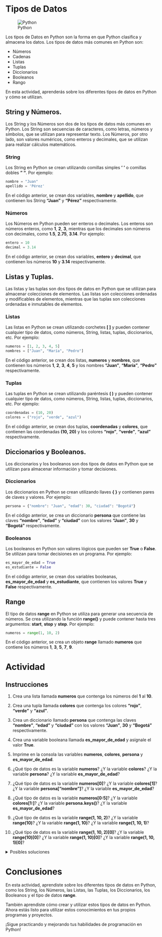 :::{.justify}
# Tipos de Datos

:::{.center}
![Python](https://www.python.org/static/img/python-logo.png)
:::

Los tipos de Datos en Python son la forma en que Python clasifica y almacena los datos. Los tipos de datos más comunes en Python son:

- Números
- Cadenas
- Listas
- Tuplas
- Diccionarios
- Booleanos
- Rango

En esta actividad, aprenderás sobre los diferentes tipos de datos en Python y cómo se utilizan.

## String y Números.

Los String y los Números son dos de los tipos de datos más comunes en Python. Los String son secuencias de caracteres, como letras, números y símbolos, que se utilizan para representar texto. Los Números, por otro lado, son valores numéricos, como enteros y decimales, que se utilizan para realizar cálculos matemáticos.

### String

Los String en Python se crean utilizando comillas simples **' '** o comillas dobles **" "**. Por ejemplo:

```python
nombre = "Juan"
apellido = 'Pérez'
```

En el código anterior, se crean dos variables, **nombre** y **apellido**, que contienen los String **"Juan"** y **"Pérez"** respectivamente.

### Números

Los Números en Python pueden ser enteros o decimales. Los enteros son números enteros, como **1**, **2**, **3**, mientras que los decimales son números con decimales, como **1.5**, **2.75**, **3.14**. Por ejemplo:

```python
entero = 10
decimal = 3.14
```

En el código anterior, se crean dos variables, **entero** y **decimal**, que contienen los números **10** y **3.14** respectivamente.

## Listas y Tuplas.

Las listas y las tuplas son dos tipos de datos en Python que se utilizan para almacenar colecciones de elementos. Las listas son colecciones ordenadas y modificables de elementos, mientras que las tuplas son colecciones ordenadas e inmutables de elementos.

### Listas

Las listas en Python se crean utilizando corchetes **[ ]** y pueden contener cualquier tipo de datos, como números, String, listas, tuplas, diccionarios, etc. Por ejemplo:

```python
numeros = [1, 2, 3, 4, 5]
nombres = ["Juan", "María", "Pedro"]
```

En el código anterior, se crean dos listas, **numeros** y **nombres**, que contienen los números **1**, **2**, **3**, **4**, **5** y los nombres **"Juan"**, **"María"**, **"Pedro"** respectivamente.

### Tuplas

Las tuplas en Python se crean utilizando paréntesis **( )** y pueden contener cualquier tipo de datos, como números, String, listas, tuplas, diccionarios, etc. Por ejemplo:

```python
coordenadas = (10, 20)
colores = ("rojo", "verde", "azul")
```

En el código anterior, se crean dos tuplas, **coordenadas** y **colores**, que contienen las coordenadas **(10, 20)** y los colores **"rojo"**, **"verde"**, **"azul"** respectivamente.

## Diccionarios y Booleanos.

Los diccionarios y los booleanos son dos tipos de datos en Python que se utilizan para almacenar información y tomar decisiones.

### Diccionarios

Los diccionarios en Python se crean utilizando llaves **{ }** y contienen pares de claves y valores. Por ejemplo:

```python
persona = {"nombre": "Juan", "edad": 30, "ciudad": "Bogotá"}
```

En el código anterior, se crea un diccionario **persona** que contiene las claves **"nombre"**, **"edad"** y **"ciudad"** con los valores **"Juan"**, **30** y **"Bogotá"** respectivamente.

### Booleanos

Los booleanos en Python son valores lógicos que pueden ser **True** o **False**. Se utilizan para tomar decisiones en un programa. Por ejemplo:

```python
es_mayor_de_edad = True
es_estudiante = False
```

En el código anterior, se crean dos variables booleanas, **es_mayor_de_edad** y **es_estudiante**, que contienen los valores **True** y **False** respectivamente.

## Range

El tipo de datos **range** en Python se utiliza para generar una secuencia de números. Se crea utilizando la función **range()** y puede contener hasta tres argumentos: **start**, **stop** y **step**. Por ejemplo:

```python
numeros = range(1, 10, 2)
```
En el código anterior, se crea un objeto **range** llamado **numeros** que contiene los números **1**, **3**, **5**, **7**, **9**.

# Actividad

## Instrucciones

1. Crea una lista llamada **numeros** que contenga los números del **1** al **10**.

2. Crea una tupla llamada **colores** que contenga los colores **"rojo"**, **"verde"** y **"azul"**.

3. Crea un diccionario llamado **persona** que contenga las claves **"nombre"**, **"edad"** y **"ciudad"** con los valores **"Juan"**, **30** y **"Bogotá"** respectivamente.

4. Crea una variable booleana llamada **es_mayor_de_edad** y asígnale el valor **True**.

5. Imprime en la consola las variables **numeros**, **colores**, **persona** y **es_mayor_de_edad**.

6. ¿Qué tipo de datos es la variable **numeros**? ¿Y la variable **colores**? ¿Y la variable **persona**? ¿Y la variable **es_mayor_de_edad**?

7. ¿Qué tipo de datos es la variable **numeros[0]**? ¿Y la variable **colores[1]**? ¿Y la variable **persona["nombre"]**? ¿Y la variable **es_mayor_de_edad**?

8. ¿Qué tipo de datos es la variable **numeros[0:5]**? ¿Y la variable **colores[1:]**? ¿Y la variable **persona.keys()**? ¿Y la variable **es_mayor_de_edad**?

9. ¿Qué tipo de datos es la variable **range(1, 10, 2)**? ¿Y la variable **range(10)**? ¿Y la variable **range(1, 10)**? ¿Y la variable **range(1, 10, 1)**?

10. ¿Qué tipo de datos es la variable **range(1, 10, 2)[0]**? ¿Y la variable **range(10)[0]**? ¿Y la variable **range(1, 10)[0]**? ¿Y la variable **range(1, 10, 1)[0]**?

<details>
<summary>Posibles soluciones</summary>

1. La variable **numeros** es una lista.

2. La variable **colores** es una tupla.

3. La variable **persona** es un diccionario.

4. La variable **es_mayor_de_edad** es un booleano.

5. La variable **numeros[0]** es un número.

6. La variable **colores[1]** es un String.

7. La variable **persona["nombre"]** es un String.

8. La variable **numeros[0:5]** es una lista.

9. La variable **range(1, 10, 2)** es un objeto **range**.

10. La variable **range(1, 10, 2)[0]** es un número.

</details>

# Conclusiones

En esta actividad, aprendiste sobre los diferentes tipos de datos en Python, como los String, los Números, las Listas, las Tuplas, los Diccionarios, los Booleanos y el tipo de datos **range**. 

También aprendiste cómo crear y utilizar estos tipos de datos en Python. Ahora estás listo para utilizar estos conocimientos en tus propios programas y proyectos. 

:::{.center}
¡Sigue practicando y mejorando tus habilidades de programación en Python!
:::

:::
